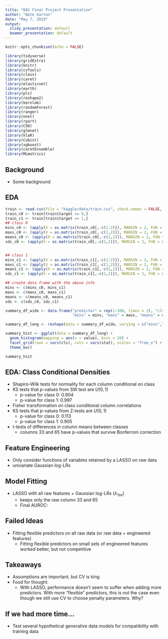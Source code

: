 ```yaml
---
title: "602 Final Project Presentation"
author: "Nate Garton"
date: "May 7, 2019"
output:
  slidy_presentation: default
  beamer_presentation: default
---
```


\newcommand{\nate}[1]{{\color{olive}{#1}}}
\newcommand{\kiegan}[1]{{\color{teal}{#1}}}
\newcommand{\dbtilde}[1]{\accentset{\approx}{#1}}

```r
knitr::opts_chunk$set(echo = FALSE)
```

```r
library(tidyverse)
library(gridExtra)
library(knitr)
library(cvTools)
library(class)
library(caret)
library(elasticnet)
library(earth)
library(pls)
library(reshape2)
library(kernlab)
library(randomForest)
library(ranger)
library(nnet)
library(rpart)
library(C50)
library(glmnet)
library(klaR)
library(Cubist)
library(xgboost)
library(caretEnsemble)
library(MLmetrics)
```

## Background
- Some background

## EDA
```r
train <- read.csv(file = "kaggle/data/train.csv", check.names = FALSE, strip.white = TRUE)
train_c0 <- train[train$target == 0,]
train_c1 <- train[train$target == 1,]
## class 0
mins_c0 <- (apply(X = as.matrix(train_c0[,-c(1:2)]), MARGIN = 2, FUN = min))
maxs_c0 <- (apply(X = as.matrix(train_c0[,-c(1,2)]), MARGIN = 2, FUN = max))
means_c0 <- (apply(X = as.matrix(train_c0[,-c(1,2)]), MARGIN = 2, FUN = mean)) ## looks suspiciously like iid normal
sds_c0 <- (apply(X = as.matrix(train_c0[,-c(1,2)]), MARGIN = 2, FUN = sd)) ## most columns have sd = 1


## class 1
mins_c1 <- (apply(X = as.matrix(train_c1[,-c(1:2)]), MARGIN = 2, FUN = min))
maxs_c1 <- (apply(X = as.matrix(train_c1[,-c(1,2)]), MARGIN = 2, FUN = max))
means_c1 <- (apply(X = as.matrix(train_c1[,-c(1,2)]), MARGIN = 2, FUN = mean)) ## looks suspiciously like iid normal
sds_c1 <- (apply(X = as.matrix(train_c1[,-c(1,2)]), MARGIN = 2, FUN = sd)) ## most columns have sd = 1

## create data frame with the above info
mins <- c(mins_c0, mins_c1)
maxs <- c(maxs_c0, maxs_c1)
means <- c(means_c0, means_c1)
sds <- c(sds_c0, sds_c1)

summary_df_wide <- data.frame("predictor" = rep(1:300, times = 2), "cls" = factor(rep(c(0,1), each = 300)), 
                              "mins" = mins, "maxs" = maxs, "means" = means, "sds" = sds)

summary_df_long <- reshape(data = summary_df_wide, varying = c("mins","maxs","means","sds"),v.names = "value", direction = "long", timevar = "stat", times = c("mins","maxs","means","sds"))

summary_hist <- ggplot(data = summary_df_long) +
  geom_histogram(mapping = aes(x = value), bins = 20) +
  facet_grid(rows = vars(cls), cols = vars(stat), scales = "free_x") +
  theme_bw()

summary_hist
```

## EDA: Class Conditional Densities
- Shapiro-Wilk tests for normality for each column conditional on class
- KS tests that p-values from SW test are $U(0,1)$
    - p-value for class 0: $0.904$ 
    - p-value for class 1: $0.997$
- Fisher transformation on class conditional column correlations
- KS tests that p-values from Z-tests are $U(0,1)$
    - p-value for class 0: $0.113$
    - p-value for class 1: $0.905$
- t-tests of differences in column means between classes
    - columns 33 and 65 have p-values that survive Bonferroni correction
    
## Feature Engineering
- Only consider functions of variables retained by a LASSO on raw data
- univariate Gaussian log-LRs

## Model Fitting
- LASSO with all raw features + Gaussian log-LRs ($\lambda_{1se}$)
    - keeps only the raw column 33 and 65
    - Final AUROC: 
    
## Failed Ideas
- Fitting flexible predictors on all raw data (or raw data + engineered features)
    - Fitting flexible predictors on small sets of engineered features worked better, but not competitive

## Takeaways
- Assumptions are important, but CV is king
- Food for thought: 
    - With LASSO, performance doesn't seem to suffer when adding more predictors. With more "flexible" predictors,  this is not the case even though we still use CV to choose penalty parameters. Why?
    
## If we had more time...
- Test several hypothetical generative data models for compatibility with training data